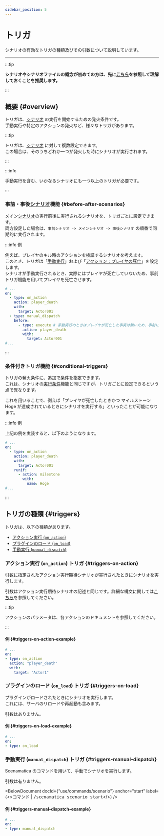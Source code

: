 ```yaml
---
sidebar_position: 5
---
```




# トリガ

シナリオの有効なトリガの種類及びその引数について説明しています。

---

:::tip

**シナリオやシナリオファイルの概念が初めての方は、先に[こちら](.)を参照して理解しておくことを推奨します。**

:::

## 概要 {#overview}

トリガは、[シナリオ](/docs/use/scenario/elements/#scenario) の実行を開始するための発火条件です。  
手動実行や特定のアクションの発火など、様々なトリガがあります。

:::tip

トリガは、[シナリオ](/docs/use/scenario/elements) に対して複数設定できます。  
この場合は、そのうちどれか一つが発火した時にシナリオが実行されます。

:::

:::info

手動実行を含む、いかなるシナリオにも一つ以上のトリガが必要です。

:::

### 事前・事後[シナリオ](/docs/use/scenario/elements/#scenario)機能 {#before-after-scenarios}

メイン[シナリオ](/docs/use/scenario/elements/#scenario)の実行前後に実行されるシナリオを、トリガごとに設定できます。  
両方設定した場合は、`事前シナリオ -> メインシナリオ -> 事後シナリオ` の順番で同期的に実行されます。

:::info 例

例えば、プレイヤのキル時のアクションを検証するシナリオを考えます。  
このとき、トリガは「[手動実行](#triggers-manual-dispatch)」および「[アクション：プレイヤの死亡](#triggers-on-action)」を設定します。  
シナリオが手動実行されるとき、実際にはプレイヤが死亡していないため、事前トリガ機能を用いてプレイヤを死亡させます。

```yaml
# ...
on:
  - type: on_action
    action: player_death
    with:
      target: Actor001
  - type: manual_dispatch
    before:
      - type: execute # 手動実行のときはプレイヤが死亡した事実は無いため、事前にプレイヤを死亡させる。
        action: player_death
        with:
          target: Actor001
#...
```

:::

### 条件付きトリガ機能 {#conditional-triggers}

トリガの発火条件に、追加で条件を指定できます。  
これは、シナリオの[実行条件](/docs/use/scenario/elements/#conditional-execution)機能と同じですが、トリガごとに設定できるという点で異なります。  

これを用いることで、例えば「プレイヤが死亡したときかつ マイルストーン Hoge が達成されているときにシナリオを実行する」といったことが可能になります。

:::info 例

上記の例を実装すると、以下のようになります。

```yaml
# ...
on:
  - type: on_action
    action: player_death
    with:
      target: Actor001
    runif:
      - action: milestone
        with:
          name: Hoge
#...
```

:::


## トリガの種類 {#triggers}

トリガは、以下の種類があります。

  * [アクション実行 (`on_action`)](#triggers-on-action)
  * [プラグインのロード (`on_load`)](#triggers-on-load)
  * [手動実行 (`manual_dispatch`)](#triggers-manual-dispatch)


### アクション実行 (`on_action`) トリガ {#triggers-on-action}

引数に指定されたアクション実行期待シナリオが実行されたときにシナリオを実行します。  

引数はアクション実行期待シナリオの記述と同じです。詳細な構文に関しては[こちら](/docs/use/scenario/types/#action-structure)を参照してください。

:::tip

アクションのパラメータは、各アクションのドキュメントを参照してください。

:::

#### 例 {#triggers-on-action-example}

```yaml
# ...
on:
- type: on_action
  action: "player_death"
  with:
    target: "Actor1"
```

### プラグインのロード (`on_load`) トリガ {#triggers-on-load}

プラグインがロードされたときにシナリオを実行します。  
これには、サーバのリロードや再起動も含みます。

引数はありません。

#### 例 {#triggers-on-load-example}

```yaml
# ...
on:
- type: on_load
```

### 手動実行 (`manual_dispatch`) トリガ {#triggers-manual-dispatch}

Scenamatica のコマンドを用いて、手動でシナリオを実行します。

引数は有りません。

<BelowDocument docId={"use/commands/scenario"}
               anchor="start"
               label={<>コマンド | <kbd>/scenamatica scenario start</kbd></>}
/>

#### 例 {#triggers-manual-dispatch-example}

```yaml
# ...
on:
- type: manual_dispatch
```

